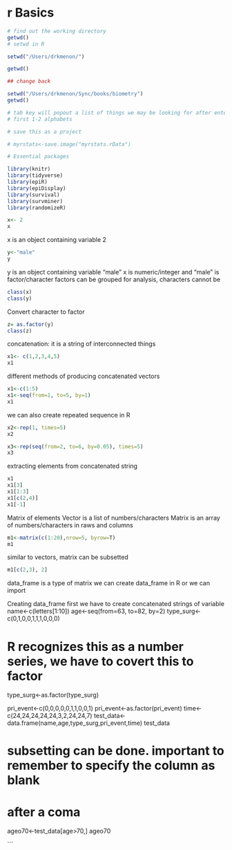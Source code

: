 # r Basics

```r
# find out the working directory
getwd()
# setwd in R

setwd("/Users/drkmenon/")

getwd()

## change back
```



```r
setwd("/Users/drkmenon/Sync/books/biometry")
getwd()

# tab key will popout a list of things we may be looking for after entering 
# first 1-2 alphabets

# save this as a project

# myrstats<-save.image("myrstats.rData")

# Essential packages
```



```r
library(knitr)
library(tidyverse)
library(epiR)
library(epiDisplay)
library(survival)
library(survminer)
library(randomizeR)

```



```r
x<- 2
x
```
x is an object containing variable 2

```r
y<-"male"
y
```
 y is an object containing variable "male"
 x is numeric/integer and "male" is factor/character
 factors can be grouped for analysis, characters cannot be
```r
class(x)
class(y)
```


 Convert character to factor
```r
z= as.factor(y)
class(z)
```
concatenation: it is a string of interconnected things
```r
x1<- c(1,2,3,4,5)
x1
```

 different methods of producing concatenated vectors
```r
x1<-c(1:5)
x1<-seq(from=1, to=5, by=1)
x1
```
 we can also create repeated sequence in R
```r
x2<-rep(1, times=5)
x2

x3<-rep(seq(from=2, to=6, by=0.05), times=5)
x3
```
 extracting elements from concatenated string
```r
x1
x1[3]
x1[1:3]
x1[c(2,4)]
x1[-1]
```
 Matrix of elements
 Vector is a list of numbers/characters
 Matrix is an array of numbers/characters in raws and columns
```r
m1<-matrix(c(1:20),nrow=5, byrow=T)
m1
```
 similar to vectors, matrix can be subsetted
```r
m1[c(2,3), 2]
```
 data_frame is a type of matrix
 we can create data_frame in R or we can import

 Creating data_frame
 first we have to create concatenated strings of variable
name<-c(letters[1:10])
age<-seq(from=63, to=82, by=2)
type_surg<- c(0,1,0,0,1,1,1,0,0,0)

# R recognizes this as a number series, we have to covert this to factor
type_surg<-as.factor(type_surg)

pri_event<-c(0,0,0,0,0,1,1,0,0,1)
pri_event<-as.factor(pri_event)
time<-c(24,24,24,24,24,3,2,24,24,7)
test_data<- data.frame(name,age,type_surg,pri_event,time)
test_data

# subsetting can be done. important to remember to specify the column as blank 
# after a coma
ageo70<-test_data[age>70,]
ageo70

```

